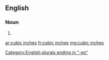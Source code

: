 ==English==

===Noun===
{{head|en|plural}}

# {{plural of|cubic inch|lang=en|nocat=1}}

[[Category:English plurals ending in "-es"]]

[[ar:cubic inches]]
[[fr:cubic inches]]
[[mg:cubic inches]]